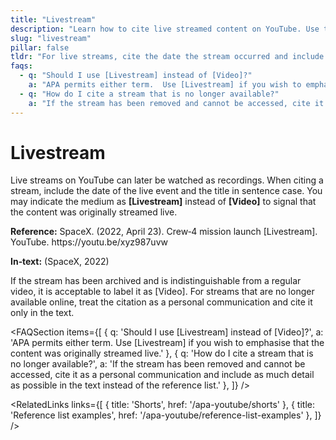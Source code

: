```yaml
---
title: "Livestream"
description: "Learn how to cite live streamed content on YouTube. Use the date of the live event and label the medium as [Video] or [Livestream] as appropriate."
slug: "livestream"
pillar: false
tldr: "For live streams, cite the date the stream occurred and include the usual elements: author, date, title, [Video] and URL. If the stream is archived, treat it like a normal video."
faqs:
  - q: "Should I use [Livestream] instead of [Video]?"
    a: "APA permits either term.  Use [Livestream] if you wish to emphasise that the content was originally streamed live."
  - q: "How do I cite a stream that is no longer available?"
    a: "If the stream has been removed and cannot be accessed, cite it as a personal communication and include as much detail as possible in the text instead of the reference list."
---
```


# Livestream

<AnswerCard title="TL;DR" tldr="For live streams, cite the date the stream occurred and include the usual elements: author, date, title, [Video] and URL. If the stream is archived, treat it like a normal video." />

Live streams on YouTube can later be watched as recordings.  When
citing a stream, include the date of the live event and the title in
sentence case.  You may indicate the medium as **[Livestream]**
instead of **[Video]** to signal that the content was originally
streamed live.

<DataBox title="Example livestream citation">
  <p><strong>Reference:</strong> SpaceX. (2022, April 23). Crew‑4 mission launch [Livestream]. YouTube. https://youtu.be/xyz987uvw</p>
  <p><strong>In‑text:</strong> (SpaceX, 2022)</p>
</DataBox>

If the stream has been archived and is indistinguishable from a
regular video, it is acceptable to label it as [Video].  For
streams that are no longer available online, treat the citation as a
personal communication and cite it only in the text.

<AdSlot />

<FAQSection items={[
  { q: 'Should I use [Livestream] instead of [Video]?', a: 'APA permits either term.  Use [Livestream] if you wish to emphasise that the content was originally streamed live.' },
  { q: 'How do I cite a stream that is no longer available?', a: 'If the stream has been removed and cannot be accessed, cite it as a personal communication and include as much detail as possible in the text instead of the reference list.' },
]} />

<RelatedLinks links={[
  { title: 'Shorts', href: '/apa-youtube/shorts' },
  { title: 'Reference list examples', href: '/apa-youtube/reference-list-examples' },
]} />